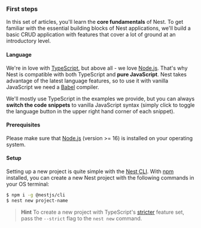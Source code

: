 ### First steps

In this set of articles, you'll learn the **core fundamentals** of Nest. To get familiar with the essential building blocks of Nest applications, we'll build a basic CRUD application with features that cover a lot of ground at an introductory level.

#### Language

We're in love with [TypeScript](https://www.typescriptlang.org/), but above all - we love [Node.js](https://nodejs.org/en/). That's why Nest is compatible with both TypeScript and **pure JavaScript**. Nest takes advantage of the latest language features, so to use it with vanilla JavaScript we need a [Babel](https://babeljs.io/) compiler.

We'll mostly use TypeScript in the examples we provide, but you can always **switch the code snippets** to vanilla JavaScript syntax (simply click to toggle the language button in the upper right hand corner of each snippet).

#### Prerequisites

Please make sure that [Node.js](https://nodejs.org) (version >= 16) is installed on your operating system.

#### Setup

Setting up a new project is quite simple with the [Nest CLI](/cli/overview). With [npm](https://www.npmjs.com/) installed, you can create a new Nest project with the following commands in your OS terminal:

```bash
$ npm i -g @nestjs/cli
$ nest new project-name
```

> **Hint** To create a new project with TypeScript's [stricter](https://www.typescriptlang.org/tsconfig#strict) feature set, pass the `--strict` flag to the `nest new` command.
